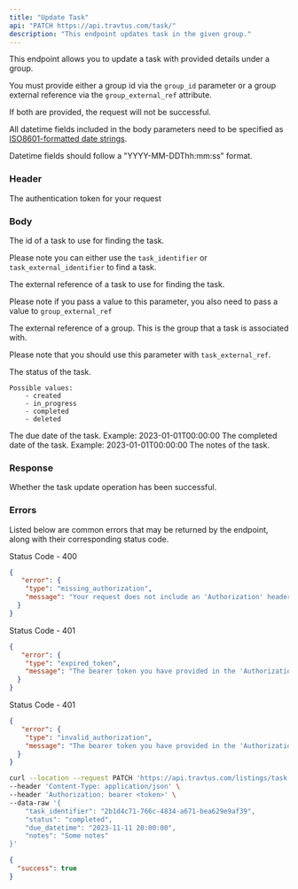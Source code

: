 ```yaml
---
title: "Update Task"
api: "PATCH https://api.travtus.com/task/"
description: "This endpoint updates task in the given group."
---
```


This endpoint allows you to update a task with provided details under a group.

You must provide either a group id via the `group_id` parameter or a group external reference via the `group_external_ref` attribute.

If both are provided, the request will not be successful.

All datetime fields included in the body parameters need to be specified as [ISO8601-formatted date strings](https://en.wikipedia.org/wiki/ISO_8601).

Datetime fields should follow a "YYYY-MM-DDThh:mm:ss" format.

### Header

<ParamField header="Authorization" type="string" default="none" required>
  The authentication token for your request
</ParamField>

### Body

<ParamField body="task_identifier" type="string" default="none">
  The id of a task to use for finding the task.

  Please note you can either use the `task_identifier` or `task_external_identifier` to find a task.
</ParamField>

<ParamField body="task_external_ref" type="string" default="none">
  The external reference of a task to use for finding the task.

  Please note if you pass a value to this parameter, you also need to pass a value to `group_external_ref`
</ParamField>

<ParamField body="group_external_ref" type="string" default="none">
  The external reference of a group. This is the group that a task is associated with.

  Please note that you should use this parameter with `task_external_ref`.
</ParamField>

<ParamField body="status" type="enum" default="none">
    The status of the task.

    Possible values:
        - created
        - in_progress
        - completed
        - deleted
</ParamField>

<ParamField body="due_datetime" type="datetime" default="none">
    The due date of the task. Example: 2023-01-01T00:00:00
</ParamField>

<ParamField body="completed_datetime" type="string" default="none">
    The completed date of the task. Example: 2023-01-01T00:00:00
</ParamField>

<ParamField body="notes" type="string" default="none">
    The notes of the task.
</ParamField>

### Response
<ResponseField name="success" type="boolean">
  Whether the task update operation has been successful.
</ResponseField>

### Errors

Listed below are common errors that may be returned by the endpoint, along with their corresponding status code.

Status Code - 400
```json Missing Authorization header
{
   "error": {
    "type": "missing_authorization",
    "message": "Your request does not include an 'Authorization' header with a bearer token for your account."
  }
}
```

Status Code - 401
```json Expired Authorization header bearer token value
{
   "error": {
    "type": "expired_token",
    "message": "The bearer token you have provided in the 'Authorization' header has expired. Please obtain a new one."
  }
}
```

Status Code - 401
```json Invalid Authorization header bearer token value
{
   "error": {
    "type": "invalid_authorization",
    "message": "The bearer token you have provided in the 'Authorization' header is invalid."
  }
}
```

<RequestExample>

```bash Example Request
curl --location --request PATCH 'https://api.travtus.com/listings/task' \
--header 'Content-Type: application/json' \
--header 'Authorization: bearer <token>' \
--data-raw '{
    "task_identifier": "2b1d4c71-766c-4834-a671-bea629e9af39",
    "status": "completed",
    "due_datetime": "2023-11-11 20:00:00",
    "notes": "Some notes"
}'
```

</RequestExample>

<ResponseExample>

```json Response
{
  "success": true
}
```

</ResponseExample>

